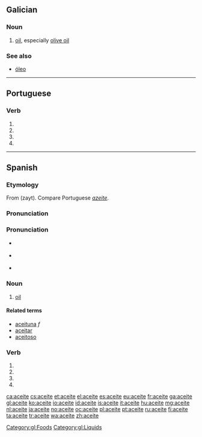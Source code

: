 ==Galician==

===Noun===
{{gl-noun|m}}

# [[oil]], especially [[olive oil]]

===See also===
* [[óleo]]

[[Category:gl:Foods]]
[[Category:gl:Liquids]]

----

==Portuguese==

===Verb===
{{pt-verb form}}

# {{pt-verb form of|aceitar|ar|subjunctive|present|singular|first}}
# {{pt-verb form of|aceitar|ar|subjunctive|present|singular|third}}
# {{pt-verb form of|aceitar|ar|imperative|affirmative|singular|third|}}
# {{pt-verb form of|aceitar|ar|imperative|negative|singular|third|}}

----

==Spanish==

===Etymology===
From {{etyl|ar|es}} {{Arab|[[زيت]]}} (zayt). Compare Portuguese ''[[azeite]]''.

===Pronunciation===
===Pronunciation===
* {{a|ceseo}} {{IPA|/aˈθejte/|lang=es}}
* {{a|seseo}} {{IPA|/aˈsejte/|lang=es}}
* {{rhymes|eite|lang=es}}

===Noun===
{{es-noun|m}}

# [[oil]]

====Related terms====
* [[aceituna]] ''f''
* [[aceitar]] {{pos_v}}
* [[aceitoso]] {{pos_a}}

===Verb===
{{es-verb-form|aceitar}}

# {{es-verb form of|ending=ar|mood=imperative|pers=2|formal=yes|number=singular|aceitar}}
# {{es-verb form of|ending=ar|mood=subjunctive|tense=present|pers=1|number=singular|aceitar}}
# {{es-verb form of|ending=ar|mood=subjunctive|tense=present|pers=2|formal=yes|number=singular|aceitar}}
# {{es-verb form of|ending=ar|mood=subjunctive|tense=present|pers=3|number=singular|aceitar}}

[[ca:aceite]]
[[cs:aceite]]
[[et:aceite]]
[[el:aceite]]
[[es:aceite]]
[[eu:aceite]]
[[fr:aceite]]
[[ga:aceite]]
[[gl:aceite]]
[[ko:aceite]]
[[io:aceite]]
[[id:aceite]]
[[is:aceite]]
[[it:aceite]]
[[hu:aceite]]
[[mg:aceite]]
[[nl:aceite]]
[[ja:aceite]]
[[no:aceite]]
[[oc:aceite]]
[[pl:aceite]]
[[pt:aceite]]
[[ru:aceite]]
[[fi:aceite]]
[[ta:aceite]]
[[tr:aceite]]
[[wa:aceite]]
[[zh:aceite]]